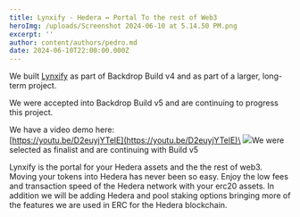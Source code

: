 ```yaml
---
title: Lynxify - Hedera ↔ Portal To the rest of Web3
heroImg: /uploads/Screenshot 2024-06-10 at 5.14.50 PM.png
excerpt: ''
author: content/authors/pedro.md
date: 2024-06-10T22:00:00.000Z
---
```


We built [Lynxify](https://lynxify.xyz "Lynxify") as part of Backdrop Build v4 and as part of a larger, long-term project. 

We were accepted into Backdrop Build v5 and are continuing to progress this project.

We have a video demo here:\
[https://youtu.be/D2euyjYTelE](https://youtu.be/D2euyjYTelE)\
![](</uploads/Screenshot 2024-06-10 at 5.08.30 PM.png>)We were selected as finalist and are continuing with Build v5

Lynxify is the portal for your Hedera assets and the the rest of web3. Moving your tokens into Hedera has never been so easy. Enjoy the low fees and transaction speed of the Hedera network with your erc20 assets. In addition we will be adding Hedera and pool staking options bringing more of the features we are used in ERC for the Hedera blockchain.
